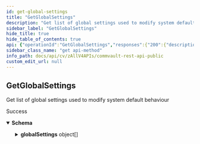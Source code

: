 ```yaml
---
id: get-global-settings
title: "GetGlobalSettings"
description: "Get list of global settings used to modify system default behaviour"
sidebar_label: "GetGlobalSettings"
hide_title: true
hide_table_of_contents: true
api: {"operationId":"GetGlobalSettings","responses":{"200":{"description":"Success","content":{"application/json":{"schema":{"properties":{"globalSettings":{"items":{"properties":{"acceptableValues":{"description":"Specifies values which are acceptable when modifying the setting value. This will only be returned if there are specific set of values which can be accepted.","items":{"type":"string"},"type":"array"},"category":{"description":"Category to which setting belongs","type":"string"},"comment":{"description":"Comment set by the user while modifying the setting","type":"string"},"defaultValue":{"description":"Value used to get default system behaviour","type":"string"},"description":{"description":"Description of the setting","type":"string"},"displayLabel":{"description":"Display Label of the setting","type":"string"},"isModified":{"description":"Specifies if the setting is already modified by the user","type":"boolean"},"isRestartRequired":{"description":"Specifies if it is required to restart the services for any changes to take effect","type":"boolean"},"maxValue":{"description":"Specifies maximum value that can be set to modify specified global setting. It is only returned if the setting type is Integer","format":"int32","type":"integer"},"minValue":{"description":"Specifies minimum value that can be set to modify specified global setting. It is only returned if the setting type is Integer","format":"int32","type":"integer"},"name":{"description":"Name of the setting","type":"string"},"type":{"description":"Type of the setting","enum":["Integer","String","Boolean","Multi String"],"type":"string"},"value":{"description":"Value of the setting if the setting was modified.","type":"string"}},"title":"GlobalSettingsItem","type":"object"},"type":"array"}},"title":"GlobalSettingsResponse","type":"object"},"examples":{"Global settings":{"value":{"globalSettings":[{"name":"AccountLockDuration","description":"Use this additional setting to set the number of seconds a locked account remains locked. ","defaultValue":"0","type":"Integer","isRestartRequired":true,"minValue":0,"maxValue":2147483647,"category":"CommServDB.GxGlobalParam"},{"name":"ActivateHPECatalyst","description":"Use this additional setting to show or hide HP Store Once library creation in the UI.","defaultValue":"False","type":"Boolean","isRestartRequired":false,"value":"True","isModified":true,"comment":"Needed to show HP store","category":"CommServDB.GxGlobalParam"},{"name":"AddDecisionPointInformation","description":"Set to 1 to add debugging information to collect file identifying reason entry was added and where in code that decision was made Set to 0 to disable (default)","defaultValue":"0","type":"Integer","isRestartRequired":false,"minValue":0,"maxValue":1,"acceptableValues":["0","1"],"category":"CommServDB.GxGlobalParam"}]}}}}}}},"description":"Get list of global settings used to modify system default behaviour","tags":["AdditionalSettings"],"method":"get","path":"/V4/GlobalSettings","servers":[{"url":"http://{hostname}/webconsole/api","variables":{"hostname":{"default":"localhost","description":"Webconsole"}}}],"securitySchemes":{"token":{"in":"header","name":"Authtoken","type":"apiKey"}},"info":{"version":"1.0.0","contact":{},"description":"## Welcome\n\nWelcome to Commvault's Rest APIs. You can explore our APIs in [Postman](https://getpostman.com) using the predefined requests we created\n\nThe current version of this documentation is **Commvault Platform Release 2022E**.\n\nYou can access LTS documentation here:\n\n[Feature Release 11.20](https://documenter.getpostman.com/view/2046098/UVR7KoPJ)\n\n[Feature Release 11.24](https://documenter.getpostman.com/view/2046098/UVR7KoPL)\n\nFor more V2 and Latest APIs, please visit your API Explorer page.  \n[*More Details*](http://documentation.commvault.com/commvault/v11/article?p=107350_1.htm)\n\n## Setup\n\nTo get started, [create an environment in Postman](https://www.getpostman.com/docs/environments), select that environment, and set your environment variables by entering necessary values in the `0 - Setup/Environment Setup` pre-request script ([documentation on pre-request scripts](http://www.getpostman.com/docs/pre_request_scripts)). Also, Some of our calls might have dependencies. `GET`/`PUT`/`DELETE` may only work after an item is created with a `POST`.\n\nThe same set of APIs can be used for both XML and JSON. If you want to get equivalent JSON for the XML, use our [API](https://api.commvault.com/#fe2fa795-dd7c-4416-857d-75704b52be8c) for conversion.\n\n**Note:** Swagger Documentation for V2/Latest APIs are present in the following URL:  \n`{ServerURL}/sandbox/apiexplorer`\n\n[*More Details*](http://documentation.commvault.com/commvault/v11/article?p=45551.htm)","title":"Commvault Rest API - Public"},"postman":{"name":"GetGlobalSettings","description":{"content":"Get list of global settings used to modify system default behaviour","type":"text/plain"},"url":{"path":["V4","GlobalSettings"],"host":["{{baseUrl}}"],"query":[],"variable":[]},"header":[{"key":"Accept","value":"application/json"}],"method":"GET"}}
sidebar_class_name: "get api-method"
info_path: docs/api/cv/zAllV4APIs/commvault-rest-api-public
custom_edit_url: null
---
```



## GetGlobalSettings



Get list of global settings used to modify system default behaviour

<div><ApiTabs><TabItem label={"200"} value={"200"}><div>

Success

</div><div><MimeTabs schemaType={"response"}><TabItem label={"application/json"} value={"application/json"}><SchemaTabs><TabItem label={"Schema"} value={"Schema"}><details style={{}} data-collapsed={false} open={true}><summary style={{"textAlign":"left"}}><strong>Schema</strong></summary><div style={{"textAlign":"left","marginLeft":"1rem"}}></div><ul style={{"marginLeft":"1rem"}}><SchemaItem collapsible={true} className={"schemaItem"}><details style={{}}><summary style={{}}><strong>globalSettings</strong><span style={{"opacity":"0.6"}}> object[]</span></summary><div style={{"marginLeft":"1rem"}}><SchemaItem collapsible={false} name={"acceptableValues"} required={false} deprecated={undefined} schemaDescription={"Specifies values which are acceptable when modifying the setting value. This will only be returned if there are specific set of values which can be accepted."} schemaName={"string[]"} qualifierMessage={undefined} defaultValue={undefined}></SchemaItem><SchemaItem collapsible={false} name={"category"} required={false} deprecated={undefined} schemaDescription={"Category to which setting belongs"} schemaName={"string"} qualifierMessage={undefined} defaultValue={undefined}></SchemaItem><SchemaItem collapsible={false} name={"comment"} required={false} deprecated={undefined} schemaDescription={"Comment set by the user while modifying the setting"} schemaName={"string"} qualifierMessage={undefined} defaultValue={undefined}></SchemaItem><SchemaItem collapsible={false} name={"defaultValue"} required={false} deprecated={undefined} schemaDescription={"Value used to get default system behaviour"} schemaName={"string"} qualifierMessage={undefined} defaultValue={undefined}></SchemaItem><SchemaItem collapsible={false} name={"description"} required={false} deprecated={undefined} schemaDescription={"Description of the setting"} schemaName={"string"} qualifierMessage={undefined} defaultValue={undefined}></SchemaItem><SchemaItem collapsible={false} name={"displayLabel"} required={false} deprecated={undefined} schemaDescription={"Display Label of the setting"} schemaName={"string"} qualifierMessage={undefined} defaultValue={undefined}></SchemaItem><SchemaItem collapsible={false} name={"isModified"} required={false} deprecated={undefined} schemaDescription={"Specifies if the setting is already modified by the user"} schemaName={"boolean"} qualifierMessage={undefined} defaultValue={undefined}></SchemaItem><SchemaItem collapsible={false} name={"isRestartRequired"} required={false} deprecated={undefined} schemaDescription={"Specifies if it is required to restart the services for any changes to take effect"} schemaName={"boolean"} qualifierMessage={undefined} defaultValue={undefined}></SchemaItem><SchemaItem collapsible={false} name={"maxValue"} required={false} deprecated={undefined} schemaDescription={"Specifies maximum value that can be set to modify specified global setting. It is only returned if the setting type is Integer"} schemaName={"int32"} qualifierMessage={undefined} defaultValue={undefined}></SchemaItem><SchemaItem collapsible={false} name={"minValue"} required={false} deprecated={undefined} schemaDescription={"Specifies minimum value that can be set to modify specified global setting. It is only returned if the setting type is Integer"} schemaName={"int32"} qualifierMessage={undefined} defaultValue={undefined}></SchemaItem><SchemaItem collapsible={false} name={"name"} required={false} deprecated={undefined} schemaDescription={"Name of the setting"} schemaName={"string"} qualifierMessage={undefined} defaultValue={undefined}></SchemaItem><SchemaItem collapsible={false} name={"type"} required={false} deprecated={undefined} schemaDescription={"Type of the setting"} schemaName={"string"} qualifierMessage={"**Possible values:** [`Integer`, `String`, `Boolean`, `Multi String`]"} defaultValue={undefined}></SchemaItem><SchemaItem collapsible={false} name={"value"} required={false} deprecated={undefined} schemaDescription={"Value of the setting if the setting was modified."} schemaName={"string"} qualifierMessage={undefined} defaultValue={undefined}></SchemaItem></div></details></SchemaItem></ul></details></TabItem><TabItem label={"Example (from schema)"} value={"Example (from schema)"}><ResponseSamples responseExample={"{\n  \"globalSettings\": [\n    {\n      \"acceptableValues\": [\n        \"string\"\n      ],\n      \"category\": \"string\",\n      \"comment\": \"string\",\n      \"defaultValue\": \"string\",\n      \"description\": \"string\",\n      \"displayLabel\": \"string\",\n      \"isModified\": true,\n      \"isRestartRequired\": true,\n      \"maxValue\": 0,\n      \"minValue\": 0,\n      \"name\": \"string\",\n      \"type\": \"Integer\",\n      \"value\": \"string\"\n    }\n  ]\n}"} language={"json"}></ResponseSamples></TabItem><TabItem label={" Global settings"} value={" Global settings"}><ResponseSamples responseExample={"{\n  \"globalSettings\": [\n    {\n      \"name\": \"AccountLockDuration\",\n      \"description\": \"Use this additional setting to set the number of seconds a locked account remains locked. \",\n      \"defaultValue\": \"0\",\n      \"type\": \"Integer\",\n      \"isRestartRequired\": true,\n      \"minValue\": 0,\n      \"maxValue\": 2147483647,\n      \"category\": \"CommServDB.GxGlobalParam\"\n    },\n    {\n      \"name\": \"ActivateHPECatalyst\",\n      \"description\": \"Use this additional setting to show or hide HP Store Once library creation in the UI.\",\n      \"defaultValue\": \"False\",\n      \"type\": \"Boolean\",\n      \"isRestartRequired\": false,\n      \"value\": \"True\",\n      \"isModified\": true,\n      \"comment\": \"Needed to show HP store\",\n      \"category\": \"CommServDB.GxGlobalParam\"\n    },\n    {\n      \"name\": \"AddDecisionPointInformation\",\n      \"description\": \"Set to 1 to add debugging information to collect file identifying reason entry was added and where in code that decision was made Set to 0 to disable (default)\",\n      \"defaultValue\": \"0\",\n      \"type\": \"Integer\",\n      \"isRestartRequired\": false,\n      \"minValue\": 0,\n      \"maxValue\": 1,\n      \"acceptableValues\": [\n        \"0\",\n        \"1\"\n      ],\n      \"category\": \"CommServDB.GxGlobalParam\"\n    }\n  ]\n}"} language={"json"}></ResponseSamples></TabItem></SchemaTabs></TabItem></MimeTabs></div></TabItem></ApiTabs></div>
      